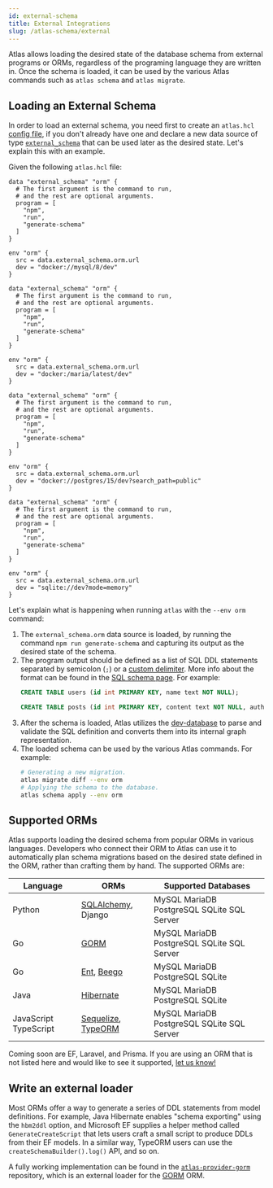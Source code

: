 ```yaml
---
id: external-schema
title: External Integrations
slug: /atlas-schema/external
---
```



Atlas allows loading the desired state of the database schema from external programs or ORMs, regardless of the
programing language they are written in. Once the schema is loaded, it can be used by the various Atlas commands
such as `atlas schema` and `atlas migrate`.

## Loading an External Schema

In order to load an external schema, you need first to create an `atlas.hcl` [config file](projects.mdx), if you don't
already have one and declare a new data source of type [`external_schema`](projects.mdx#data-source-external_schema) that
can be used later as the desired state. Let's explain this with an example.

Given the following `atlas.hcl` file:

<Tabs>
<TabItem value="mysql" label="MySQL" default>

```hcl title="atlas.hcl"
data "external_schema" "orm" {
  # The first argument is the command to run,
  # and the rest are optional arguments.
  program = [
    "npm",
    "run",
    "generate-schema"
  ]
}

env "orm" {
  src = data.external_schema.orm.url
  dev = "docker://mysql/8/dev"
}
```

</TabItem>
<TabItem value="mariadb" label="MariaDB">

```hcl title="atlas.hcl"
data "external_schema" "orm" {
  # The first argument is the command to run,
  # and the rest are optional arguments.
  program = [
    "npm",
    "run",
    "generate-schema"
  ]
}

env "orm" {
  src = data.external_schema.orm.url
  dev = "docker:/maria/latest/dev"
}
```

</TabItem>
<TabItem value="postgres" label="PostgreSQL">

```hcl title="atlas.hcl"
data "external_schema" "orm" {
  # The first argument is the command to run,
  # and the rest are optional arguments.
  program = [
    "npm",
    "run",
    "generate-schema"
  ]
}

env "orm" {
  src = data.external_schema.orm.url
  dev = "docker://postgres/15/dev?search_path=public"
}
```

</TabItem>
<TabItem value="sqlite" label="SQLite">

```hcl title="atlas.hcl"
data "external_schema" "orm" {
  # The first argument is the command to run,
  # and the rest are optional arguments.
  program = [
    "npm",
    "run",
    "generate-schema"
  ]
}

env "orm" {
  src = data.external_schema.orm.url
  dev = "sqlite://dev?mode=memory"
}
```

</TabItem>
</Tabs>


Let's explain what is happening when running `atlas` with the `--env orm` command:

1. The `external_schema.orm` data source is loaded, by running the command `npm run generate-schema` and
   capturing its output as the desired state of the schema.
2. The program output should be defined as a list of SQL DDL statements separated by semicolon (`;`) or a
   [custom delimiter](../versioned/new.mdx#custom-statements-delimiter). More info about the format can be found in
   the [SQL schema page](sql.mdx#schema-definition). For example:
   ```sql {1,3}
   CREATE TABLE users (id int PRIMARY KEY, name text NOT NULL);

   CREATE TABLE posts (id int PRIMARY KEY, content text NOT NULL, author_id int NOT NULL REFERENCES users(id));
   ```
3. After the schema is loaded, Atlas utilizes the [dev-database](sql.mdx#dev-database) to parse and validate the
   SQL definition and converts them into its internal graph representation.
4. The loaded schema can be used by the various Atlas commands. For example:
   ```bash
   # Generating a new migration.
   atlas migrate diff --env orm
   # Applying the schema to the database.
   atlas schema apply --env orm
   ```

## Supported ORMs

Atlas supports loading the desired schema from popular ORMs in various languages. Developers who connect their ORM to
Atlas can use it to automatically plan schema migrations based on the desired state defined in the ORM, rather than
crafting them by hand. The supported ORMs are:

| **Language**                                                                                                          | **ORMs**                                                                       | **Supported Databases**                                                                                                                                                                                                                                                          |
|-----------------------------------------------------------------------------------------------------------------------|--------------------------------------------------------------------------------|----------------------------------------------------------------------------------------------------------------------------------------------------------------------------------------------------------------------------------------------------------------------------------|
| <span className="badge badge--secondary">Python</span>                                                                | [SQLAlchemy](/guides/orms/sqlalchemy), Django                                  | <span className="badge badge--primary">MySQL</span> <span className="badge badge--primary">MariaDB</span> <span className="badge badge--primary">PostgreSQL</span> <span className="badge badge--primary">SQLite</span> <span className="badge badge--primary">SQL Server</span> |
| <span className="badge badge--secondary">Go</span>                                                                    | [GORM](/guides/orms/gorm)                                                      | <span className="badge badge--primary">MySQL</span> <span className="badge badge--primary">MariaDB</span> <span className="badge badge--primary">PostgreSQL</span> <span className="badge badge--primary">SQLite</span> <span className="badge badge--primary">SQL Server</span> |
| <span className="badge badge--secondary">Go</span>                                                                    | [Ent](https://entgo.io/docs/versioned-migrations), [Beego](/guides/orms/beego) | <span className="badge badge--primary">MySQL</span> <span className="badge badge--primary">MariaDB</span> <span className="badge badge--primary">PostgreSQL</span> <span className="badge badge--primary">SQLite</span>                                                          |
| <span className="badge badge--secondary">Java</span>                                                                  | [Hibernate](/guides/orms/hibernate)                                            | <span className="badge badge--primary">MySQL</span> <span className="badge badge--primary">MariaDB</span> <span className="badge badge--primary">PostgreSQL</span> <span className="badge badge--primary">SQLite</span>                                                          |
| <span className="badge badge--secondary">JavaScript</span> <span className="badge badge--secondary">TypeScript</span> | [Sequelize](/guides/orms/sequelize), [TypeORM](/guides/orms/typeorm)           | <span className="badge badge--primary">MySQL</span> <span className="badge badge--primary">MariaDB</span> <span className="badge badge--primary">PostgreSQL</span> <span className="badge badge--primary">SQLite</span> <span className="badge badge--primary">SQL Server</span> |

Coming soon are EF, Laravel, and Prisma. If you are using an ORM that is not listed here and would like to see
it supported, [let us know!](https://github.com/anthony-bible/atlas/issues/new)

## Write an external loader

Most ORMs offer a way to generate a series of DDL statements from model definitions. For example, Java Hibernate enables
"schema exporting" using the `hbm2ddl` option, and Microsoft EF supplies a helper method called `GenerateCreateScript`
that lets users craft a small script to produce DDLs from their EF models. In a similar way, TypeORM users can use
the `createSchemaBuilder().log()` API, and so on.

A fully working implementation can be found in the [`atlas-provider-gorm`](https://github.com/anthony-bible/atlas-provider-gorm)
repository, which is an external loader for the [GORM](https://gorm.io/) ORM.
